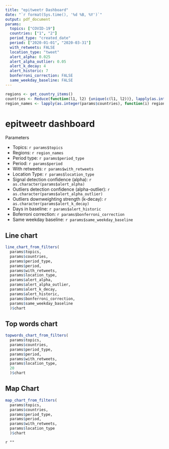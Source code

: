 ```yaml
---
title: "epitweetr Dashboard"
date: "`r format(Sys.time(), '%d %B, %Y')`"
output: pdf_document
params:
  topics: ["COVID-19"]
  countries: ["1", "2"]
  period_type: "created_date"
  period: ["2020-01-01", "2020-03-31"]
  with_retweets: FALSE
  location_type: "tweet"
  alert_alpha: 0.025
  alert_alpha_outlier: 0.05
  alert_k_decay: 4
  alert_historic: 7
  bonferroni_correction: FALSE
  same_weekday_baseline: FALSE
---
```


```r
regions <- get_country_items()
countries <- Reduce(function(l1, l2) {unique(c(l1, l2))}, lapply(as.integer(params$countries), function(i) unlist(regions[[i]]$codes)))
region_names <- lapply(as.integer(params$countries), function(i) regions[[i]]$name)

```

# epitweetr dashboard
Parameters

* Topics: `r params$topics`
* Regions: `r region_names`
* Period type: `r params$period_type`
* Period: `r params$period`
* With retweets: `r params$with_retweets`
* Location Type: `r params$location_type`
* Signal detection confidence (alpha): `r as.character(params$alert_alpha)`
* Outliers detection confidence (alpha-outlier): `r as.character(params$alert_alpha_outlier)`
* Outliers downweighting strength (k-decay): `r as.character(params$alert_k_decay)`
* Days in baseline: `r params$alert_historic`
* Boferroni correction: `r params$bonferroni_correction`
* Same weekday baseline: `r params$same_weekday_baseline`

## Line chart
```r
line_chart_from_filters(
  params$topics, 
  params$countries, 
  params$period_type, 
  params$period, 
  params$with_retweets, 
  params$location_type, 
  params$alert_alpha, 
  params$alert_alpha_outlier, 
  params$alert_k_decay, 
  params$alert_historic,
  params$bonferroni_correction,
  params$same_weekday_baseline
  )$chart
```

## Top words chart
```r
topwords_chart_from_filters(
  params$topics, 
  params$countries, 
  params$period_type, 
  params$period, 
  params$with_retweets, 
  params$location_type,
  20
  )$chart
```

## Map Chart
```r
map_chart_from_filters(
  params$topics, 
  params$countries, 
  params$period_type, 
  params$period, 
  params$with_retweets, 
  params$location_type
  )$chart
```


`r ""`
